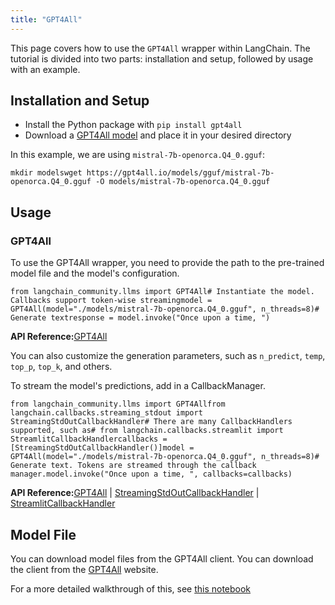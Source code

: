 ```yaml
---
title: "GPT4All"
---
```


This page covers how to use the `GPT4All` wrapper within LangChain. The tutorial is divided into two parts: installation and setup, followed by usage with an example.

## Installation and Setup

* Install the Python package with `pip install gpt4all`
* Download a [GPT4All model](https://gpt4all.io/index.html) and place it in your desired directory

In this example, we are using `mistral-7b-openorca.Q4_0.gguf`:

```
mkdir modelswget https://gpt4all.io/models/gguf/mistral-7b-openorca.Q4_0.gguf -O models/mistral-7b-openorca.Q4_0.gguf
```

## Usage

### GPT4All

To use the GPT4All wrapper, you need to provide the path to the pre-trained model file and the model's configuration.

```
from langchain_community.llms import GPT4All# Instantiate the model. Callbacks support token-wise streamingmodel = GPT4All(model="./models/mistral-7b-openorca.Q4_0.gguf", n_threads=8)# Generate textresponse = model.invoke("Once upon a time, ")
```

**API Reference:**[GPT4All](https://python.langchain.com/api_reference/community/llms/langchain_community.llms.gpt4all.GPT4All.html)

You can also customize the generation parameters, such as `n_predict`, `temp`, `top_p`, `top_k`, and others.

To stream the model's predictions, add in a CallbackManager.

```
from langchain_community.llms import GPT4Allfrom langchain.callbacks.streaming_stdout import StreamingStdOutCallbackHandler# There are many CallbackHandlers supported, such as# from langchain.callbacks.streamlit import StreamlitCallbackHandlercallbacks = [StreamingStdOutCallbackHandler()]model = GPT4All(model="./models/mistral-7b-openorca.Q4_0.gguf", n_threads=8)# Generate text. Tokens are streamed through the callback manager.model.invoke("Once upon a time, ", callbacks=callbacks)
```

**API Reference:**[GPT4All](https://python.langchain.com/api_reference/community/llms/langchain_community.llms.gpt4all.GPT4All.html) | [StreamingStdOutCallbackHandler](https://python.langchain.com/api_reference/core/callbacks/langchain_core.callbacks.streaming_stdout.StreamingStdOutCallbackHandler.html) | [StreamlitCallbackHandler](https://python.langchain.com/api_reference/langchain/callbacks/langchain.callbacks.streamlit.StreamlitCallbackHandler.html)

## Model File

You can download model files from the GPT4All client. You can download the client from the [GPT4All](https://gpt4all.io/index.html) website.

For a more detailed walkthrough of this, see [this notebook](/oss/integrations/llms/gpt4all)

